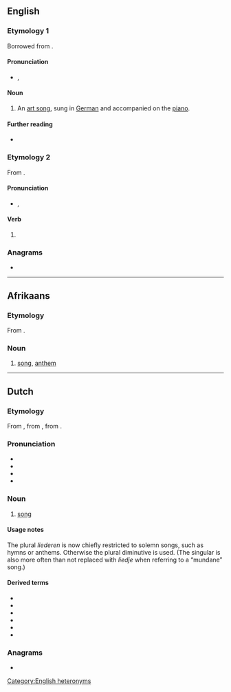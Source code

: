 {{also|Lied}}
==English==

===Etymology 1===
Borrowed from {{bor|en|de|Lied||song}}.

====Pronunciation====
* {{enPR|lēd}}, {{IPA|en|/liːd/}}

====Noun====
{{en-noun|lieder}}

# {{lb|en|music}} An [[art song]], sung in [[German]] and accompanied on the [[piano]].

====Further reading====
* {{pedia}}

===Etymology 2===
From {{etyl|en|-}} {{l|en|lie}}.

====Pronunciation====
* {{enPR|līd}}, {{IPA|en|/laɪd/}}

====Verb====
{{head|en|verb form}}

# {{en-past of|lie}}

===Anagrams===
* {{anagrams|en|a=deil|Diel|IDLE|Idle|deli|diel|eild|idle|leid}}

[[Category:English heteronyms]]

----

==Afrikaans==
{{wikipedia|lang=af}}

===Etymology===
From {{bor|af|nl|lied}}.

===Noun===
# [[song]], [[anthem]]

----

==Dutch==
{{wikipedia|lang=nl}}

===Etymology===
From {{inh|nl|dum|liet}}, from {{inh|nl|odt|*lioth}}, from {{inh|nl|gem-pro|*leuþą}}.

===Pronunciation===
* {{IPA|nl|/lit/}}
* {{audio|nl|Nl-lied.ogg}}
* {{rhymes|nl|it}}
* {{homophones|nl|liet}}

===Noun===
{{nl-noun|n|-eren|liedje}}

# [[song]]

====Usage notes====
The plural ''liederen'' is now chiefly restricted to solemn songs, such as hymns or anthems. Otherwise the plural diminutive {{m|nl|liedjes}} is used. (The singular is also more often than not replaced with ''liedje'' when referring to a “mundane” song.)

====Derived terms====
* {{l|nl|kerstlied}}
* {{l|nl|levenslied}}
* {{l|nl|loflied}}
* {{l|nl|strijdlied}}
* {{l|nl|treurlied}}
* {{l|nl|volkslied}}

===Anagrams===
* {{l|nl|leid}}